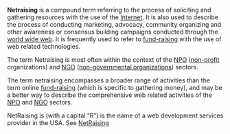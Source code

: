 '''Netraising''' is a compound term referring to the process of soliciting and gathering resources with the use of the [[Internet]]. It is also used to describe the process of conducting marketing, advocacy, community organizing and other awareness or consensus building campaigns conducted through the [[world wide web]]. It is frequently used to refer to [[fund-raising]] with the use of web related technologies.

The term Netraising is most often within the context of the [[NPO]] ([[non-profit]] organizations) and [[Non-governmental organization|NGO]] ([[non-governmental organizations]]) sectors.

The term netraising encompasses a broader range of activities than the term online [[fund-raising]] (which is specific to gathering money), and may be a better way to describe the comprehensive web related activities of the [[NPO]] and [[Non-governmental organization|NGO]] sectors.

NetRaising is (with a capital “R”) is the name of a web development services provider in the USA. See [http://www.NetRaising.com NetRaising]
